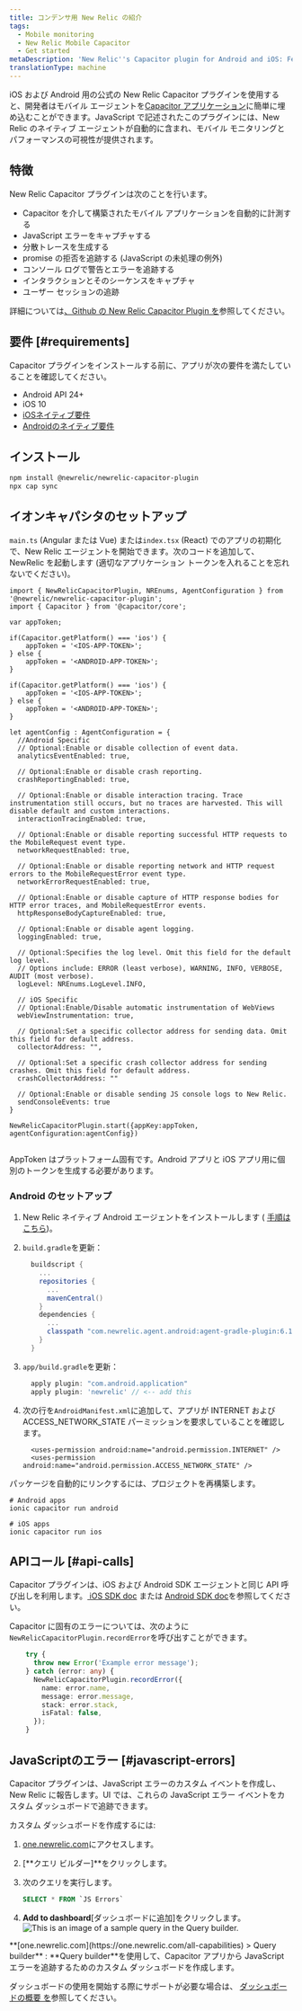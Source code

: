 ```yaml
---
title: コンデンサ用 New Relic の紹介
tags:
  - Mobile monitoring
  - New Relic Mobile Capacitor
  - Get started
metaDescription: 'New Relic''s Capacitor plugin for Android and iOS: Features, compatibility, requirements, installation, and upgrade procedures.'
translationType: machine
---
```



iOS および Android 用の公式の New Relic Capacitor プラグインを使用すると、開発者はモバイル エージェントを[Capacitor アプリケーション](https://capacitorjs.com/)に簡単に埋め込むことができます。JavaScript で記述されたこのプラグインには、New Relic のネイティブ エージェントが自動的に含まれ、モバイル モニタリングとパフォーマンスの可視性が提供されます。

## 特徴

New Relic Capacitor プラグインは次のことを行います。

* Capacitor を介して構築されたモバイル アプリケーションを自動的に計測する
* JavaScript エラーをキャプチャする
* 分散トレースを生成する
* promise の拒否を追跡する (JavaScript の未処理の例外)
* コンソール ログで警告とエラーを追跡する
* インタラクションとそのシーケンスをキャプチャ
* ユーザー セッションの追跡

詳細については[、Github の New Relic Capacitor Plugin を](https://github.com/newrelic/newrelic-capacitor-plugin)参照してください。

## 要件 [#requirements]

Capacitor プラグインをインストールする前に、アプリが次の要件を満たしていることを確認してください。

* Android API 24+
* iOS 10
* [iOSネイティブ要件](/docs/mobile-monitoring/new-relic-mobile-ios/get-started/new-relic-ios-compatibility-requirements)
* [Androidのネイティブ要件](/docs/mobile-monitoring/new-relic-mobile-android/get-started/new-relic-android-compatibility-requirements)

## インストール

```bash
npm install @newrelic/newrelic-capacitor-plugin
npx cap sync
```

## イオンキャパシタのセットアップ

`main.ts` (Angular または Vue) または`index.tsx` (React) でのアプリの初期化で、New Relic エージェントを開始できます。次のコードを追加して、NewRelic を起動します (適切なアプリケーション トークンを入れることを忘れないでください)。

```tsx
import { NewRelicCapacitorPlugin, NREnums, AgentConfiguration } from '@newrelic/newrelic-capacitor-plugin';
import { Capacitor } from '@capacitor/core';

var appToken;

if(Capacitor.getPlatform() === 'ios') {
    appToken = '<IOS-APP-TOKEN>';
} else {
    appToken = '<ANDROID-APP-TOKEN>';
}

if(Capacitor.getPlatform() === 'ios') {
    appToken = '<IOS-APP-TOKEN>';
} else {
    appToken = '<ANDROID-APP-TOKEN>';
}

let agentConfig : AgentConfiguration = {
  //Android Specific
  // Optional:Enable or disable collection of event data.
  analyticsEventEnabled: true,

  // Optional:Enable or disable crash reporting.
  crashReportingEnabled: true,

  // Optional:Enable or disable interaction tracing. Trace instrumentation still occurs, but no traces are harvested. This will disable default and custom interactions.
  interactionTracingEnabled: true,

  // Optional:Enable or disable reporting successful HTTP requests to the MobileRequest event type.
  networkRequestEnabled: true,

  // Optional:Enable or disable reporting network and HTTP request errors to the MobileRequestError event type.
  networkErrorRequestEnabled: true,

  // Optional:Enable or disable capture of HTTP response bodies for HTTP error traces, and MobileRequestError events.
  httpResponseBodyCaptureEnabled: true,

  // Optional:Enable or disable agent logging.
  loggingEnabled: true,

  // Optional:Specifies the log level. Omit this field for the default log level.
  // Options include: ERROR (least verbose), WARNING, INFO, VERBOSE, AUDIT (most verbose).
  logLevel: NREnums.LogLevel.INFO,

  // iOS Specific
  // Optional:Enable/Disable automatic instrumentation of WebViews
  webViewInstrumentation: true,

  // Optional:Set a specific collector address for sending data. Omit this field for default address.
  collectorAddress: "",

  // Optional:Set a specific crash collector address for sending crashes. Omit this field for default address.
  crashCollectorAddress: ""

  // Optional:Enable or disable sending JS console logs to New Relic.
  sendConsoleEvents: true
}

NewRelicCapacitorPlugin.start({appKey:appToken, agentConfiguration:agentConfig})


```

AppToken はプラットフォーム固有です。Android アプリと iOS アプリ用に個別のトークンを生成する必要があります。

### Android のセットアップ

1. New Relic ネイティブ Android エージェントをインストールします ( [手順はこちら](https://docs.newrelic.com/docs/mobile-monitoring/new-relic-mobile-android/install-configure/install-android-apps-gradle-android-studio))。

2. `build.gradle`を更新：

   ```groovy
     buildscript {
       ...
       repositories {
         ...
         mavenCentral()
       }
       dependencies {
         ...
         classpath "com.newrelic.agent.android:agent-gradle-plugin:6.10.0"
       }
     }
   ```

3. `app/build.gradle`を更新：

   ```groovy
     apply plugin: "com.android.application"
     apply plugin: 'newrelic' // <-- add this

   ```

4. 次の行を`AndroidManifest.xml`に追加して、アプリが INTERNET および ACCESS_NETWORK_STATE パーミッションを要求していることを確認します。

   ```
     <uses-permission android:name="android.permission.INTERNET" />
     <uses-permission android:name="android.permission.ACCESS_NETWORK_STATE" />
   ```

パッケージを自動的にリンクするには、プロジェクトを再構築します。

```shell
# Android apps
ionic capacitor run android

# iOS apps
ionic capacitor run ios
```

## APIコール [#api-calls]

Capacitor プラグインは、iOS および Android SDK エージェントと同じ API 呼び出しを利用します。[ iOS SDK doc](/docs/mobile-monitoring/new-relic-mobile-ios/ios-sdk-api) または [Android SDK doc](/docs/mobile-monitoring/new-relic-mobile-android/android-sdk-api)を参照してください。

Capacitor に固有のエラーについては、次のように`NewRelicCapacitorPlugin.recordError`を呼び出すことができます。

```ts
    try {
      throw new Error('Example error message');
    } catch (error: any) {
      NewRelicCapacitorPlugin.recordError({
        name: error.name,
        message: error.message,
        stack: error.stack,
        isFatal: false,
      });
    }
```

## JavaScriptのエラー [#javascript-errors]

Capacitor プラグインは、JavaScript エラーのカスタム イベントを作成し、New Relic に報告します。UI では、これらの JavaScript エラー イベントをカスタム ダッシュボードで追跡できます。

カスタム ダッシュボードを作成するには:

1. [one.newrelic.com](https://one.newrelic.com/all-capabilities)にアクセスします。

2. \[**クエリ ビルダー]**をクリックします。

3. 次のクエリを実行します。

   ```sql
   SELECT * FROM `JS Errors`
   ```

4. **Add to dashboard**\[ダッシュボードに追加]をクリックします。<img title="Query builder" alt="This is an image of a sample query in the Query builder." src={mobileQueryExample}/>

<figcaption>
  **[one.newrelic.com](https://one.newrelic.com/all-capabilities) > Query builder** : **Query builder**を使用して、Capacitor アプリから JavaScript エラーを追跡するためのカスタム ダッシュボードを作成します。
</figcaption>

ダッシュボードの使用を開始する際にサポートが必要な場合は、 [ダッシュボードの概要 を](/docs/query-your-data/explore-query-data/dashboards/introduction-dashboards#get-started)参照してください。